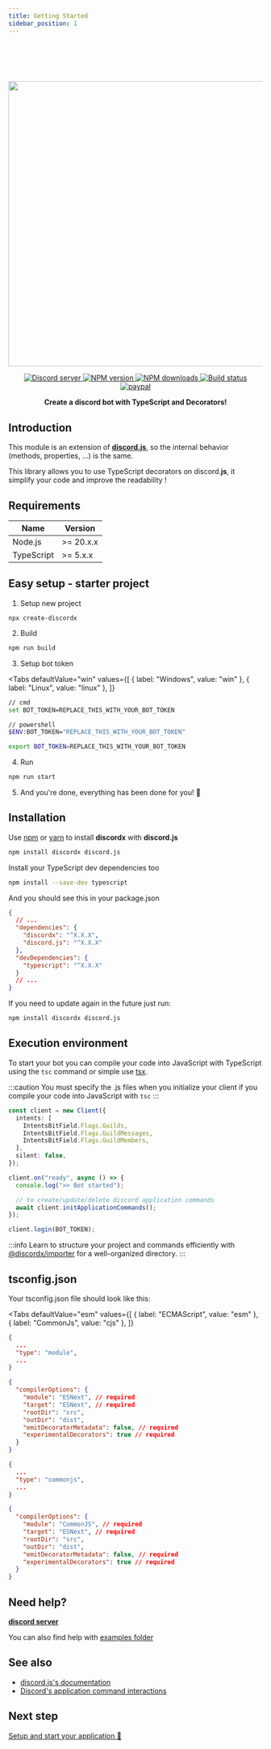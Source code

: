 ```yaml
---
title: Getting Started
sidebar_position: 1
---
```


# &nbsp;

<div>
  <p align="center">
    <img src="https://discordx.js.org/discordx.svg" width="564" />
  </p>
  <div align="center" class="badge-container">
    <a href="https://discordx.js.org/discord">
      <img
        src="https://img.shields.io/discord/874802018361950248?color=5865F2&logo=discord&logoColor=white"
        alt="Discord server"
      />
    </a>
    <a href="https://www.npmjs.com/package/discordx">
      <img
        src="https://img.shields.io/npm/v/discordx.svg?maxAge=3600"
        alt="NPM version"
      />
    </a>
    <a href="https://www.npmjs.com/package/discordx">
      <img
        src="https://img.shields.io/npm/dt/discordx.svg?maxAge=3600"
        alt="NPM downloads"
      />
    </a>
    <a href="https://github.com/discordx-ts/discordx/actions">
      <img
        src="https://github.com/discordx-ts/discordx/workflows/Build/badge.svg"
        alt="Build status"
      />
    </a>
    <a href="https://www.paypal.me/vijayxmeena">
      <img
        src="https://img.shields.io/badge/donate-paypal-F96854.svg"
        alt="paypal"
      />
    </a>
  </div>
  <p align="center">
    <b> Create a discord bot with TypeScript and Decorators! </b>
  </p>
</div>

## Introduction

This module is an extension of **[discord.js](https://discord.js.org)**, so the internal behavior (methods, properties, ...) is the same.

This library allows you to use TypeScript decorators on discord.**js**, it simplify your code and improve the readability !

## Requirements

| Name       | Version   |
| ---------- | --------- |
| Node.js    | >= 20.x.x |
| TypeScript | >= 5.x.x  |

## Easy setup - starter project

1. Setup new project

```
npx create-discordx
```

2. Build

```bash npm2yarn
npm run build
```

3. Setup bot token

<Tabs
  defaultValue="win"
  values={[
    { label: "Windows", value: "win" },
    { label: "Linux", value: "linux" },
  ]}
>
<TabItem value="win">

```bash
// cmd
set BOT_TOKEN=REPLACE_THIS_WITH_YOUR_BOT_TOKEN

// powershell
$ENV:BOT_TOKEN="REPLACE_THIS_WITH_YOUR_BOT_TOKEN"
```

</TabItem>

<TabItem value="linux">

```bash
export BOT_TOKEN=REPLACE_THIS_WITH_YOUR_BOT_TOKEN
```

</TabItem>
</Tabs>

4. Run

```bash npm2yarn
npm run start
```

5. And you're done, everything has been done for you! 🚀

## Installation

Use [npm](https://www.npmjs.com/package/discordx) or [yarn](https://yarnpkg.com/package/discordx) to install **discordx** with **discord.js**

```bash npm2yarn
npm install discordx discord.js
```

Install your TypeScript dev dependencies too

```bash npm2yarn
npm install --save-dev typescript
```

And you should see this in your package.json

```json title="package.json"
{
  // ...
  "dependencies": {
    "discordx": "^X.X.X",
    "discord.js": "^X.X.X"
  },
  "devDependencies": {
    "typescript": "^X.X.X"
  }
  // ...
}
```

If you need to update again in the future just run:

```bash npm2yarn
npm install discordx discord.js
```

## Execution environment

To start your bot you can compile your code into JavaScript with TypeScript using the `tsc` command or simple use [tsx](https://tsx.is).

:::caution
You must specify the .js files when you initialize your client if you compile your code into JavaScript with `tsc`
:::

```ts
const client = new Client({
  intents: [
    IntentsBitField.Flags.Guilds,
    IntentsBitField.Flags.GuildMessages,
    IntentsBitField.Flags.GuildMembers,
  ],
  silent: false,
});

client.on("ready", async () => {
  console.log(">> Bot started");

  // to create/update/delete discord application commands
  await client.initApplicationCommands();
});

client.login(BOT_TOKEN);
```

:::info
Learn to structure your project and commands efficiently with [@discordx/importer](/docs/importer) for a well-organized directory.
:::

## tsconfig.json

Your tsconfig.json file should look like this:

<Tabs
  defaultValue="esm"
  values={[
    { label: "ECMAScript", value: "esm" },
    { label: "CommonJs", value: "cjs" },
  ]}
>
<TabItem value="esm">

```json title="package.json"
{
  ...
  "type": "module",
  ...
}
```

```json title="tsconfig.json"
{
  "compilerOptions": {
    "module": "ESNext", // required
    "target": "ESNext", // required
    "rootDir": "src",
    "outDir": "dist",
    "emitDecoratorMetadata": false, // required
    "experimentalDecorators": true // required
  }
}
```

</TabItem>
<TabItem value="cjs">

```json title="package.json"
{
  ...
  "type": "commonjs",
  ...
}
```

```json title="tsconfig.json"
{
  "compilerOptions": {
    "module": "CommonJS", // required
    "target": "ESNext", // required
    "rootDir": "src",
    "outDir": "dist",
    "emitDecoratorMetadata": false, // required
    "experimentalDecorators": true // required
  }
}
```

</TabItem>
</Tabs>

## Need help?

**[discord server](https://discordx.js.org/discord)**

You can also find help with [examples folder](https://github.com/discordx-ts/discordx/tree/main/packages/discordx/examples)

## See also

- [discord.js's documentation](https://discord.js.org)
- [Discord's application command interactions](https://discord.com/developers/docs/interactions/application-commands)

## Next step

[Setup and start your application 🚀](/docs/discordx/basics/client)
